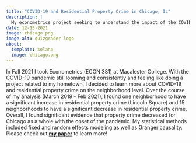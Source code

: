 ```yaml
---
title: "COVID-19 and Residential Property Crime in Chicago, IL"
description: |
  My econometrics project seeking to understand the impact of the COVID-19 pandemic on residential property crime in Chicago's 77 community areas.  
date: 12-15-2021
image: chicago.png
image-alt: quizgrader logo
about:
  template: solana
  image: chicago.png
---
```


In Fall 2021 I took Econometrics (ECON 381) at Macalester College. With the COVID-19 pandemic still looming and consistently and feeling like doing a project related to my hometown, I decided to learn more about COVID-19 and residential property crime on the neighborhood level. Over the course of my analysis (March 2019 - Feb 2021), I found one neighborhood to have a significant increase in residential property crime (Lincoln Square) and 15 neighborhoods to have a significant decrease in residential property crime. Overall, I found significant evidence that property crime decreased for Chicago as a whole with the onset of the pandemic. My statistical methods included fixed and random effects modeling as well as Granger causality. Please check out [**my paper**](finalMetricsPaper.pdf) to learn more!